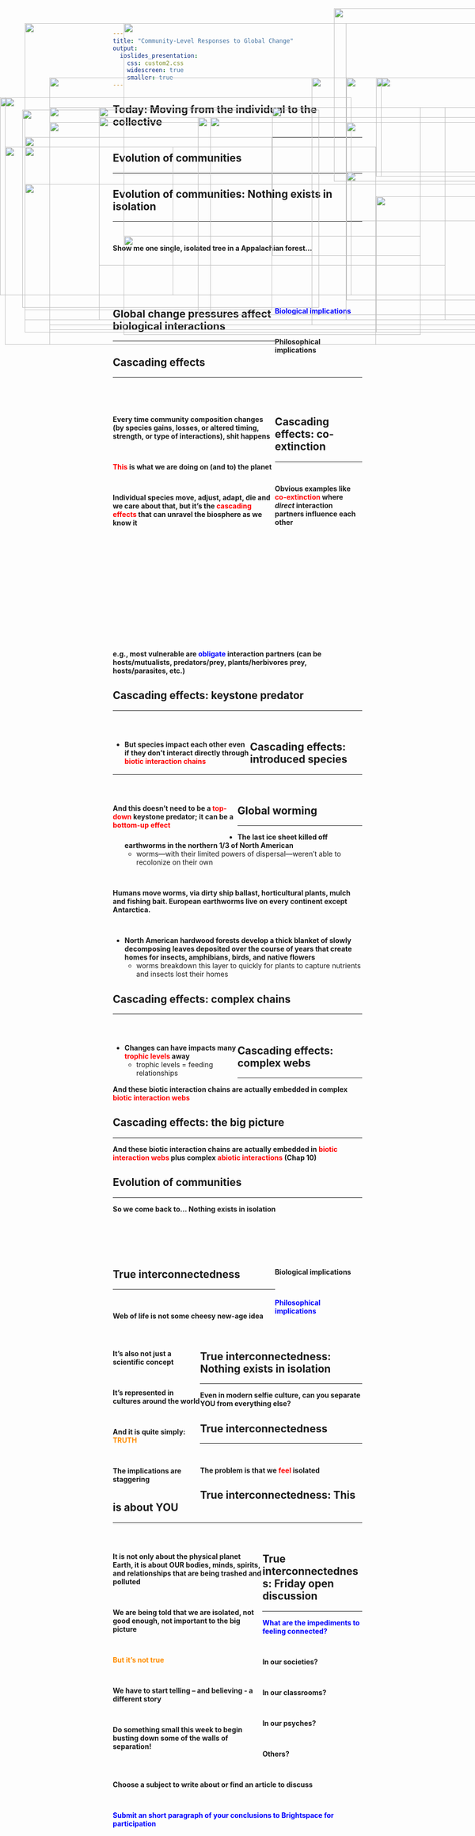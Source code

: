 ```yaml
---
title: "Community-Level Responses to Global Change"
output: 
  ioslides_presentation:
    css: custom2.css
    widescreen: true
    smaller: true
---
```


## Today: Moving from the individual to the collective
<hr>

<IMG STYLE="position:absolute; TOP:350px; LEFT:700px; WIDTH:350px; HEIGHT:100px" SRC="images/collective.png">

<IMG STYLE="position:absolute; TOP:200px; LEFT:0px; WIDTH:700px; HEIGHT:400px" SRC="images/collective2.jpg">

## Evolution of communities
<hr>

<IMG STYLE="position:absolute; TOP:160px; LEFT:100px; WIDTH:900px; HEIGHT:500px" SRC="images/interactions.png">

## Evolution of communities: Nothing exists in isolation
<hr>
<br/>

**Show me one single, isolated tree in a Appalachian forest...**

<br/>
<br/>
<br/>
<br/>

<IMG STYLE="position:absolute; TOP:225px; LEFT:45px; WIDTH:600px; HEIGHT:400px" SRC="images/forests.jpeg">

<div style="float: right; width: 35%;">

**<span style="color:blue">Biological implications</span>**

<br/>

**Philosophical implications**

</div>

## Global change pressures affect biological interactions
<hr>


<IMG STYLE="position:absolute; TOP:200px; LEFT:10px; WIDTH:700px; HEIGHT:400px" SRC="images/frogtadpole.png">


<IMG STYLE="position:absolute; TOP:160px; LEFT:760px; WIDTH:300px; HEIGHT:200px" SRC="images/crayfish.jpg">

<IMG STYLE="position:absolute; TOP:400px; LEFT:760px; WIDTH:300px; HEIGHT:275px" SRC="images/frog.jpg">

## Cascading effects
<hr>
<br/>
<br/>

<div style="float: left; width: 65%;">
**Every time community composition changes (by species gains, losses, or altered timing, strength, or type of interactions), shit happens**

<br/>

**<span style="color:red">This</span> is what we are doing on (and to) the planet**

<br/>

**Individual species move, adjust, adapt, die and we care about that, but it’s the <span style="color:red">cascading effects</span> that can unravel the biosphere as we know it**
</div>

<IMG STYLE="position:absolute; TOP:160px; LEFT:700px; WIDTH:350px; HEIGHT:450px" SRC="images/domino.jpg">

##

<IMG STYLE="position:absolute; TOP:50px; LEFT:50px; WIDTH:1000px; HEIGHT:600px" SRC="images/cascade.jpg">

## Cascading effects: co-extinction
<hr>
<br/>

**Obvious examples like <span style="color:red">co-extinction</span> where *direct* interaction partners influence each other**

<br/>
<br/>
<br/>
<br/>
<br/>
<br/>
<br/>
<br/>
<br/>
<br/>
<br/>
<br/>
<br/>

**e.g., most vulnerable are <span style="color:blue">obligate</span> interaction partners (can be hosts/mutualists, predators/prey, plants/herbivores prey, hosts/parasites, etc.) **

<IMG STYLE="position:absolute; TOP:240px; LEFT:200px; WIDTH:700px; HEIGHT:300px" SRC="images/flyflower.jpg">

## Cascading effects: keystone predator
<hr>
<br/>

<div style="float: left; width: 55%;">

* **But species impact each other even if they don’t interact directly through <span style="color:red">biotic interaction chains</span>**
</div>   
 
<IMG STYLE="position:absolute; TOP:280px; LEFT:50px; WIDTH:500px; HEIGHT:350px" SRC="images/otter.png">

<IMG STYLE="position:absolute; TOP:160px; LEFT:630px; WIDTH:450px; HEIGHT:500px" SRC="images/ottergraph.jpg">

## Cascading effects: introduced species
<hr>
<br/>

<div style="float: left; width: 50%;">

**And this doesn’t need to be a <span style="color:red">top-down</span> keystone predator; it can be a <span style="color:red">bottom-up effect</span>**

</div>

<IMG STYLE="position:absolute; TOP:300px; LEFT:10px; WIDTH:750px; HEIGHT:400px" SRC="images/wormimpact.png">

<IMG STYLE="position:absolute; TOP:160px; LEFT:770px; WIDTH:300px; HEIGHT:200px" SRC="images/crazyworm.jpg">

## Global worming
<hr>

* **The last ice sheet killed off earthworms in the northern 1/3 of North American**
  + worms—with their limited powers of dispersal—weren’t able to recolonize on their own

<br/>

**Humans  move worms,  via dirty ship ballast, horticultural plants, mulch and fishing bait. European earthworms live on every continent except Antarctica.**

<br/>

* **North American hardwood forests develop a thick blanket of slowly decomposing leaves deposited over the course of years that create homes for insects, amphibians, birds, and native flowers**
    + worms breakdown this layer to quickly for plants to capture nutrients and insects lost their homes   

<IMG STYLE="position:absolute; TOP:480px; LEFT:250px; WIDTH:600px; HEIGHT:200px" SRC="images/crazyworm2.jpg">

## Cascading effects: complex chains
<hr>
<br/>

<div style="float: left; width: 50%;">

- **Changes can have impacts many <span style="color:red">trophic levels</span> away**
    + trophic levels = feeding relationships
</div>

<IMG STYLE="position:absolute; TOP:20px; LEFT:675px; WIDTH:375px; HEIGHT:350px" SRC="images/trophic.png">


<IMG STYLE="position:absolute; TOP:375px; LEFT:50px; WIDTH:1000px; HEIGHT:300px" SRC="images/dung.png">

## Cascading effects: complex webs
<hr>
**And these biotic interaction chains are actually embedded in complex <span style="color:red">biotic interaction webs</span>**

<IMG STYLE="position:absolute; TOP:220px; LEFT:200px; WIDTH:700px; HEIGHT:430px" SRC="images/seaweb.jpg">

## Cascading effects: the big picture
<hr>

**And these biotic interaction chains are actually embedded in <span style="color:red">biotic interaction webs</span> plus complex <span style="color:red">abiotic interactions</span> (Chap 10)**


<IMG STYLE="position:absolute; TOP:250px; LEFT:100px; WIDTH:900px; HEIGHT:450px" SRC="images/abiotic.jpg">

## Evolution of communities
<hr>

**So we come back to… Nothing exists in isolation**

<br/>
<br/>
<br/>
<br/>

<IMG STYLE="position:absolute; TOP:225px; LEFT:45px; WIDTH:600px; HEIGHT:400px" SRC="images/forests.jpeg">

<div style="float: right; width: 35%;">

**Biological implications**

<br/>

**<span style="color:blue">Philosophical implications</span>**

</div>

## True interconnectedness
<hr>
<br/>

**Web of life is not some cheesy new-age idea**

<br/>

<div style="float: left; width: 35%;">

**It’s also not just a scientific concept**

<br/>

**It’s represented in cultures around the world**

<br/>

**And it is quite simply: <span style="color:darkorange">TRUTH</span>**

<br/>

**The implications are staggering**

</div>

<IMG STYLE="position:absolute; TOP:240px; LEFT:425px; WIDTH:600px; HEIGHT:400px" SRC="images/web.jpg">

## True interconnectedness: Nothing exists in isolation
<hr>

**Even in modern selfie culture, can you separate YOU from everything else?**

<IMG STYLE="position:absolute; TOP:220px; LEFT:100px; WIDTH:900px; HEIGHT:450px" SRC="images/human.jpg">

## True interconnectedness
<hr>
<br/>

**The problem is that we <span style="color:red">feel</span> isolated**

<IMG STYLE="position:absolute; TOP:300px; LEFT:50px; WIDTH:300px; HEIGHT:300px" SRC="images/alone.jpg">

<IMG STYLE="position:absolute; TOP:240px; LEFT:400px; WIDTH:700px; HEIGHT:400px" SRC="images/song.png">

## True interconnectedness: This is about YOU
<hr>
<br/>

<div style="float: left; width: 60%;">

**It is not only about the physical planet Earth, it is about OUR bodies, minds, spirits, and relationships that are being trashed and polluted**

<br/>

**We are being told that we are isolated, not good enough, not important to the big picture**

<br/>

**<span style="color:darkorange">But it’s not true</span>**

<br/>

**We have to start telling – and believing - a different story**

<br/>

**Do something small this week to begin busting down some of the walls of separation!**

</div>

<IMG STYLE="position:absolute; TOP:250px; LEFT:700px; WIDTH:350px; HEIGHT:350px" SRC="images/together.jpg">


## True interconnectedness: Friday open discussion
<hr>
**<span style="color:blue">What are the impediments to feeling connected?</span>**

<br/>

<IMG STYLE="position:absolute; TOP:220px; LEFT:550px; WIDTH:300px; HEIGHT:300px" SRC="images/alone.jpg">

**In our societies?**

<br/>

**In our classrooms?**

<br/>

**In our psyches?**

<br/>

**Others?**

<br/>

**Choose a subject to write about or find an article to discuss**

<br/>

**<span style="color:blue">Submit an short paragraph of your conclusions to Brightspace for participation</span>**

##

<IMG STYLE="position:absolute; TOP:50px; LEFT:250px; WIDTH:450px; HEIGHT:600px" SRC="images/WinningPicture.jpg">
